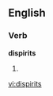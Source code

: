 ==English==

===Verb===
'''dispirits'''

# {{third-person singular of|[[dispirit]]}}

[[vi:dispirits]]